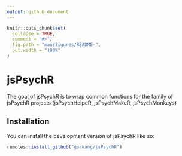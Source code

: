 ```yaml
---
output: github_document
---
```


<!-- README.md is generated from README.Rmd. Please edit that file -->

```r
knitr::opts_chunk$set(
  collapse = TRUE,
  comment = "#>",
  fig.path = "man/figures/README-",
  out.width = "100%"
)
```

# jsPsychR

<!-- badges: start -->
<!-- badges: end -->

The goal of jsPsychR is to wrap common functions for the family of jsPsychR projects (jsPsychHelpeR, jsPsychMakeR, jsPsychMonkeys)

## Installation

You can install the development version of jsPsychR like so:

``` r
remotes::install_github("gorkang/jsPsychR")
```
